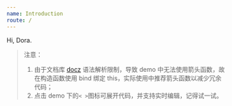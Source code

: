 ```yaml
---
name: Introduction
route: /
---
```


Hi, Dora.

> 注意：
>
> 1.  由于文档库 [docz](https://www.docz.site/) 语法解析限制，导致 demo 中无法使用箭头函数，故在构造函数使用 bind 绑定 this，实际使用中推荐箭头函数以减少冗余代码；
> 2.  点击 demo 下的`< >`图标可展开代码，并支持实时编辑，记得试一试。
